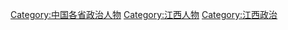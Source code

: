 [[Category:中国各省政治人物|Category:中国各省政治人物]]
[[Category:江西人物|Category:江西人物]]
[[Category:江西政治|Category:江西政治]]